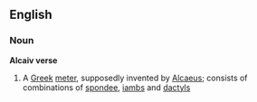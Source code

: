 ==English==
===Noun===
'''Alcaiv verse'''
# A [[Greek]] [[meter]], supposedly invented by [[Alcaeus]]; consists of combinations of [[spondee]], [[iamb]]s and [[dactyl]]s